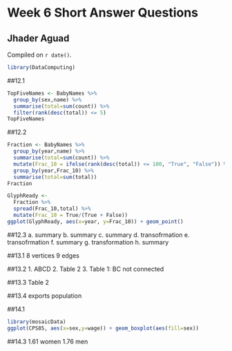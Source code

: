 # Week 6 Short Answer Questions

## Jhader Aguad

<!-- leave this material as is -->
Compiled on `r date()`.

```r
library(DataComputing)
```
<!-- put your content after this line -->

##12.1
```r
TopFiveNames <- BabyNames %>%
  group_by(sex,name) %>%
  summarise(total=sum(count)) %>%
  filter(rank(desc(total)) <= 5)
TopFiveNames
```

##12.2
```r
Fraction <- BabyNames %>%
  group_by(year,name) %>%
  summarise(total=sum(count)) %>%
  mutate(Frac_10 = ifelse(rank(desc(total)) <= 100, "True", "False")) %>%
  group_by(year,Frac_10) %>%
  summarise(total=sum(total))
Fraction
```

```r
GlyphReady <-
  Fraction %>%
  spread(Frac_10,total) %>%
  mutate(Frac_10 = True/(True + False))
ggplot(GlyphReady, aes(x=year, y=Frac_10)) + geom_point()
```

##12.3
a. summary
b. summary
c. summary
d. transofrmation
e. transofrmation
f. summary
g. transformation
h. summary

##13.1
8 vertices
9 edges

##13.2
1. ABCD
2. Table 2
3. Table 1: BC not connected

##13.3
Table 2

##13.4
exports
population

##14.1
```r
library(mosaicData)
ggplot(CPS85, aes(x=sex,y=wage)) + geom_boxplot(aes(fill=sex))
```
##14.3
1.61 women
1.76 men

